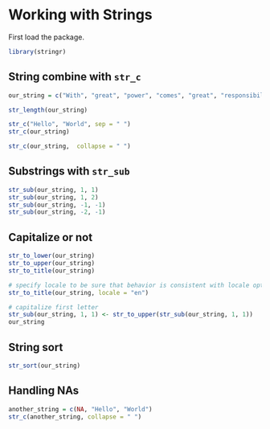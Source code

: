 # Working with Strings

First load the package.

```r
library(stringr)

```

## String combine with `str_c`
```r
our_string = c("With", "great", "power", "comes", "great", "responsibility")

str_length(our_string)
```
```r
str_c("Hello", "World", sep = " ")
str_c(our_string)
```
```r
str_c(our_string,  collapse = " ")
```
## Substrings  with `str_sub`
```r
str_sub(our_string, 1, 1)
str_sub(our_string, 1, 2)
str_sub(our_string, -1, -1)
str_sub(our_string, -2, -1)
```
## Capitalize or not
```r
str_to_lower(our_string)
str_to_upper(our_string)
str_to_title(our_string)

# specify locale to be sure that behavior is consistent with locale option
str_to_title(our_string, locale = "en")
```
```r
# capitalize first letter
str_sub(our_string, 1, 1) <- str_to_upper(str_sub(our_string, 1, 1))
our_string
```
## String sort
```r
str_sort(our_string)
```
## Handling NAs
```r
another_string = c(NA, "Hello", "World")
str_c(another_string, collapse = " ")
```